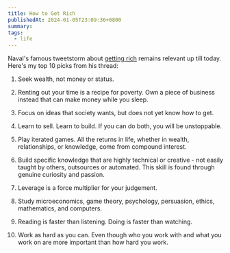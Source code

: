 ```yaml
---
title: How to Get Rich
publishedAt: 2024-01-05T23:09:36+0800
summary: 
tags:
  - life
---
```


Naval's famous tweetstorm about [getting rich](https://twitter.com/naval/status/1002103360646823936) remains relevant up till today. Here's my top 10 picks from his thread:

1. Seek wealth, not money or status. 

2. Renting out your time is a recipe for poverty. Own a piece of business instead that can make money while you sleep.

3. Focus on ideas that society wants, but does not yet know how to get.

4. Learn to sell. Learn to build. If you can do both, you will be unstoppable.

5. Play iterated games. All the returns in life, whether in wealth, relationships, or knowledge, come from compound interest.
  
6. Build specific knowledge that are highly technical or creative - not easily taught by others, outsources or automated. This skill is found through genuine curiosity and passion.

7. Leverage is a force multiplier for your judgement.
  
8. Study microeconomics, game theory, psychology, persuasion, ethics, mathematics, and computers.

9.  Reading is faster than listening. Doing is faster than watching.

10. Work as hard as you can. Even though who you work with and what you work on are more important than how hard you work.